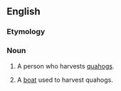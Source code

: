 ==English==

===Etymology===
{{suffix|en|quahog|er}}

===Noun===
{{en-noun}}

# {{label|en|US}} A person who harvests [[quahog]]s.
# {{label|en|US|nautical}} A [[boat]] used to harvest quahogs.